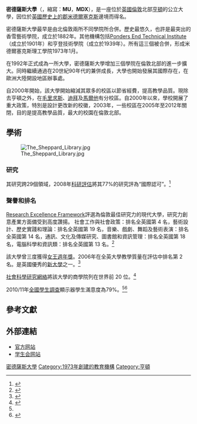 {{Infobox university
|name            = 密德薩斯大學
|native_name     = Middlesex University
|image_name      = Middlesex University logo.svg
|image_size      = 
|established     = 1973，Middlesex Polytechnic<ref name="History">{{cite web|url=http://www.mdx.ac.uk/aboutus/Achievements/history/index.aspx|title=Our History|publisher=Middlesex University|accessdate=23 December 2009|deadurl=yes|archiveurl=https://web.archive.org/web/20100223101859/http://www.mdx.ac.uk/aboutus/Achievements/history/index.aspx|archivedate=2010年2月23日}}</ref> <br/> 1992年獲大學資格<ref name="History"/>
|type            = [[公立大學|公立大學]]
|endowment       = [[英鎊|£]]120萬 <small>（2011年7月）</small><ref name="Financials310711">{{cite web|author=Middlesex University Finance Office|date=August 2011|url=http://www.mdx.ac.uk/Assets/Financ_statements_2011.pdf|title=Financial Statements 2010/11|publisher=Middlesex University|accessdate=9 December 2011|archive-date=2013-05-13|archive-url=https://web.archive.org/web/20130513024448/http://www.mdx.ac.uk/Assets/Financ_statements_2011.pdf|dead-url=no}}</ref>
|chancellor      = Dame Janet Ritterman <small>(since 2013)</small>
|vice_chancellor = Michael Driscoll <small>(since 1996)</small>
|city            = 倫敦
|country         = 英國

| students = {{HESA student population|INSTID=0067}}（{{HESA year}}）<ref name="HESA citation">{{HESA citation}}</ref>
| undergrad = {{HESA undergraduate population|INSTID=0067}}（{{HESA year}}）<ref name="HESA citation"/>
| postgrad = {{HESA postgraduate population|INSTID=0067}}（{{HESA year}}）<ref name="HESA citation"/>
|staff           = 1,925<ref name="HESAstaff0809">{{cite web|url=http://www.hesa.ac.uk/dox/dataTables/staff/download/staffinst0809.xls|title=Staff Data Tables, 2008/09|publisher=Higher Education Statistics Agency|accessdate=14 November 2010|deadurl=yes|archiveurl=https://web.archive.org/web/20110807062613/http://www.hesa.ac.uk/dox/dataTables/staff/download/staffinst0809.xls|archivedate=2011年8月7日}}</ref>
|state           = [[大倫敦|大倫敦]]
|colours          = 白和紅 {{scarf|start}}{{cell|white}}{{cell|red}}{{scarf|end}}
|affiliations    = [[大英國協大學協會|ACU]]<br/> [[工商管理碩士協會|AMBA]]<br/> [[歐洲大學協會|EUA]]<br />[[Million+|Million+]]
|website         = {{url|http://www.mdx.ac.uk/}}
}}

'''密德薩斯大學'''（{{lang-en|'''Middlesex University'''}}，縮寫：'''MU'''，'''MDX'''），是一座位於[[英國|英國]][[倫敦|倫敦]]北部[[亨頓|亨頓]]的公立大學，因位於[[英國歷史上的郡|英國歷史上的郡]][[米德爾塞克斯|米德爾塞克斯]]邊境而得名。

密德薩斯大學最早是由北倫敦兩所不同學院所合併。歷史最悠久，也許是最突出的香雪藝術學院，成立於1882年。其他機構包括[[Ponders_End_Technical_Institute|Ponders End Technical Institute]]（成立於1901年）和亨登技術學院（成立於1939年）。所有這三個被合併，形成米德爾塞克斯理工學院1973年1月。

在1992年正式成為一所大學，密德薩斯大學增加三個學院在倫敦北部的進一步擴大。同時繼續通過在20世紀90年代的兼併成長，大學也開始發展其國際存在，在歐洲大陸開設地區辦事處。

自2000年開始，該大學開始縮減其眾多的校區以節省經費，提高教學品質。現除去亨頓之外，在[[毛里求斯|毛里求斯]]、[[迪拜|迪拜]]及[[馬爾他|馬爾他]]有分校區。自2000年以來，學校開展了重大政策，特別是設計更改新的校徽，2003年，一些校區在2005年至2012年關閉，目的是提高教學品質，最大的校園在倫敦北部。

==學術==

[[File:The_Sheppard_Library.jpg|thumb]]

===研究===
其研究跨29個領域，2008年[[科研評估|科研評估]]將其77%的研究評為“國際認可”。<ref>{{Cite web |url=http://www.rae.ac.uk/results/outstore/RAEOutcomeFull.pdf |title=Research Assessment Excercise 2008, accessed 18 February 2012 |accessdate=2013-12-15 |archive-date=2013-10-10 |archive-url=https://web.archive.org/web/20131010214624/http://www.rae.ac.uk/results/outstore/RAEOutcomeFull.pdf |dead-url=no }}</ref>

===聲譽和排名===
{{Infobox UK university rankings
| ARWU_N = 
| ARWU_W = 
| QS_N = 56
| QS_W = 601
| THE_N = 59
| THE_W = 501
| LINE_1 = 0
| Complete = 78
| The_Guardian = 73
| Times/Sunday_Times = 75
}}

[[Research_Excellence_Framework|Research Excellence Framework]]評選為倫敦最佳研究力的現代大學，研究力創意產業方面備受到高度讚揚。
社會工作與社會政策：排名全英國第 4 名，藝術設計、歷史實踐和理論：排名全英國第 19 名，音樂、戲劇、舞蹈及藝術表演：排名全英國第 14 名，通訊、文化及傳媒研究、圖書館和資訊管理：排名全英國第 18 名，電腦科學和資訊類：排名全英國第 13 名。<ref>{{cite web |url=http://www.ref.ac.uk/pubs/201401/ |title=Research Excellence Framework (REF) |publisher=ref.ac.uk |accessdate=15 Jan 2015 |archive-url=https://web.archive.org/web/20170126081319/http://www.ref.ac.uk/pubs/201401/ |archive-date=2017-01-26 |dead-url=yes }}</ref>

該大學曾三度獲得[[女王週年獎|女王週年獎]]。2006年在全英大學教學質量在評估中排名第 2 名。是英國優秀的[[新大學|新大學]]之一。<ref>{{cite news|last=Baty|first=Phil|url=http://www.timeshighereducation.co.uk/story.asp?sectioncode=26&storycode=206756|title=Post-92s leap up the TQA table as 'bias' is removed|work=Times Higher Education|date=17 November 2006|accessdate=16 December 2009|archive-date=2012-08-13|archive-url=https://web.archive.org/web/20120813195553/http://www.timeshighereducation.co.uk/story.asp?sectioncode=26&storycode=206756|dead-url=no}}</ref>

[[社會科學研究網絡|社會科學研究網絡]]將該大學的商學院列在世界前 20 位。<ref>{{cite web |url=http://www.ssrn.com/institutes/top_institutions_transfer_files/top_institutions_transfer_files.html |title=Top Institutions |publisher=Ssrn.com |accessdate=6 June 2010 |archive-date=2013-12-09 |archive-url=https://web.archive.org/web/20131209183735/http://www.ssrn.com/institutes/top_institutions_transfer_files/top_institutions_transfer_files.html |dead-url=no }}</ref>

2010/11年[[全國學生調查|全國學生調查]]顯示器學生滿意度為79%。<ref name="Financials310711"/><ref name="MDXNSS10">{{cite web|url=http://unistats.direct.gov.uk/searchResults.do?pname=subjectsearchresults&level3Subjects=L.¬10004351¬novalue¬novalue¬200¬No¬76¬No¬79¬No¬Yes#|title=Middlesex University Overview|publisher=Unistats|accessdate=9 December 2011}}{{dead link|date=2018年2月 |bot=InternetArchiveBot |fix-attempted=yes }}</ref>

== 參考文獻==
{{Reflist|30em}}

== 外部連結 ==
* [http://www.mdx.ac.uk/ 官方网站]{{Wayback|url=http://www.mdx.ac.uk/ |date=20131228185459 }}
* [http://www.mdxsu.com/ 学生会网站]{{Wayback|url=http://www.mdxsu.com/ |date=20181205103312 }}

{{Universities in the United Kingdom}}

[[Category:密德薩斯大學|]]
[[Category:1973年創建的教育機構|Category:1973年創建的教育機構]]
[[Category:亨頓|Category:亨頓]]